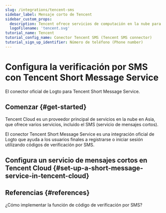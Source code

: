 ```yaml
---
slug: /integrations/tencent-sms
sidebar_label: Mensaje corto de Tencent
sidebar_custom_props:
  description: Tencent ofrece servicios de computación en la nube para negocios en línea. (Tencent provides cloud computing services to online businesses.)
  logoFilename: 'tencent.svg'
tutorial_name: Tencent
tutorial_config_name: Conector Tencent SMS (Tencent SMS connector)
tutorial_sign_up_identifier: Número de teléfono (Phone number)
---
```




# Configura la verificación por SMS con Tencent Short Message Service

El conector oficial de Logto para Tencent Short Message Service.

<GuideTip />

## Comenzar \{#get-started}

Tencent Cloud es un proveedor principal de servicios en la nube en Asia, que ofrece varios servicios, incluido el SMS (servicio de mensajes cortos).

El conector Tencent Short Message Service es una integración oficial de Logto que ayuda a los usuarios finales a registrarse o iniciar sesión utilizando códigos de verificación por SMS.

## Configura un servicio de mensajes cortos en Tencent Cloud \{#set-up-a-short-message-service-in-tencent-cloud}

<Integration />

## Referencias \{#references}

<Url href="https://cloud.tencent.com/document/product/382/43070">
  ¿Cómo implementar la función de código de verificación por SMS?
</Url>
